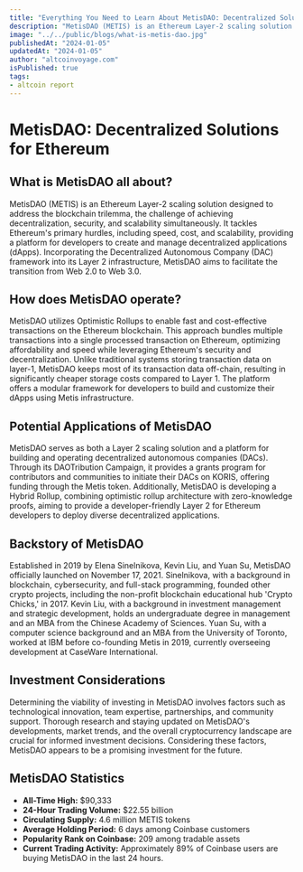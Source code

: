 ```yaml
---
title: "Everything You Need to Learn About MetisDAO: Decentralized Solutions for Ethereum"
description: "MetisDAO (METIS) is an Ethereum Layer-2 scaling solution designed to address the blockchain trilemma, the challenge of achieving decentralization, security, and scalability simultaneously. It tackles Ethereum's primary hurdles, including speed, cost, and scalability, providing a platform for developers to create and manage decentralized applications (dApps). Incorporating the Decentralized Autonomous Company (DAC) framework into its Layer 2 infrastructure, MetisDAO aims to facilitate the transition from Web 2.0 to Web 3.0."
image: "../../public/blogs/what-is-metis-dao.jpg"
publishedAt: "2024-01-05"
updatedAt: "2024-01-05"
author: "altcoinvoyage.com"
isPublished: true
tags:
- altcoin report
---
```


# MetisDAO: Decentralized Solutions for Ethereum

## What is MetisDAO all about?

MetisDAO (METIS) is an Ethereum Layer-2 scaling solution designed to address the blockchain trilemma, the challenge of achieving decentralization, security, and scalability simultaneously. It tackles Ethereum's primary hurdles, including speed, cost, and scalability, providing a platform for developers to create and manage decentralized applications (dApps). Incorporating the Decentralized Autonomous Company (DAC) framework into its Layer 2 infrastructure, MetisDAO aims to facilitate the transition from Web 2.0 to Web 3.0.

## How does MetisDAO operate?

MetisDAO utilizes Optimistic Rollups to enable fast and cost-effective transactions on the Ethereum blockchain. This approach bundles multiple transactions into a single processed transaction on Ethereum, optimizing affordability and speed while leveraging Ethereum's security and decentralization. Unlike traditional systems storing transaction data on layer-1, MetisDAO keeps most of its transaction data off-chain, resulting in significantly cheaper storage costs compared to Layer 1. The platform offers a modular framework for developers to build and customize their dApps using Metis infrastructure.

## Potential Applications of MetisDAO

MetisDAO serves as both a Layer 2 scaling solution and a platform for building and operating decentralized autonomous companies (DACs). Through its DAOTribution Campaign, it provides a grants program for contributors and communities to initiate their DACs on KORIS, offering funding through the Metis token. Additionally, MetisDAO is developing a Hybrid Rollup, combining optimistic rollup architecture with zero-knowledge proofs, aiming to provide a developer-friendly Layer 2 for Ethereum developers to deploy diverse decentralized applications.

## Backstory of MetisDAO

Established in 2019 by Elena Sinelnikova, Kevin Liu, and Yuan Su, MetisDAO officially launched on November 17, 2021. Sinelnikova, with a background in blockchain, cybersecurity, and full-stack programming, founded other crypto projects, including the non-profit blockchain educational hub 'Crypto Chicks,' in 2017. Kevin Liu, with a background in investment management and strategic development, holds an undergraduate degree in management and an MBA from the Chinese Academy of Sciences. Yuan Su, with a computer science background and an MBA from the University of Toronto, worked at IBM before co-founding Metis in 2019, currently overseeing development at CaseWare International.

## Investment Considerations

Determining the viability of investing in MetisDAO involves factors such as technological innovation, team expertise, partnerships, and community support. Thorough research and staying updated on MetisDAO's developments, market trends, and the overall cryptocurrency landscape are crucial for informed investment decisions. Considering these factors, MetisDAO appears to be a promising investment for the future.

## MetisDAO Statistics

- **All-Time High:** $90,333
- **24-Hour Trading Volume:** $22.55 billion
- **Circulating Supply:** 4.6 million METIS tokens
- **Average Holding Period:** 6 days among Coinbase customers
- **Popularity Rank on Coinbase:** 209 among tradable assets
- **Current Trading Activity:** Approximately 89% of Coinbase users are buying MetisDAO in the last 24 hours.
